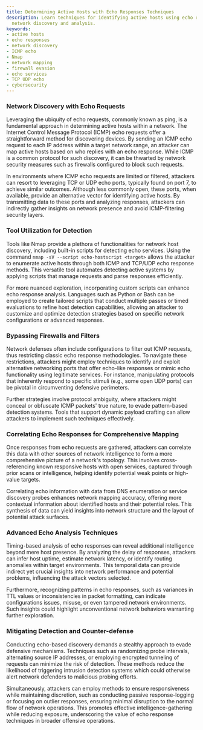 ```yaml
---
title: Determining Active Hosts with Echo Responses Techniques
description: Learn techniques for identifying active hosts using echo responses in
  network discovery and analysis.
keywords:
- active hosts
- echo responses
- network discovery
- ICMP echo
- Nmap
- network mapping
- firewall evasion
- echo services
- TCP UDP echo
- cybersecurity
---
```


### Network Discovery with Echo Requests

Leveraging the ubiquity of echo requests, commonly known as ping, is a fundamental approach in determining active hosts within a network. The Internet Control Message Protocol (ICMP) echo requests offer a straightforward method for discovering devices. By sending an ICMP echo request to each IP address within a target network range, an attacker can map active hosts based on who replies with an echo response. While ICMP is a common protocol for such discovery, it can be thwarted by network security measures such as firewalls configured to block such requests.

In environments where ICMP echo requests are limited or filtered, attackers can resort to leveraging TCP or UDP echo ports, typically found on port 7, to achieve similar outcomes. Although less commonly open, these ports, when available, provide an alternative vector for identifying active hosts. By transmitting data to these ports and analyzing responses, attackers can indirectly gather insights on network presence and avoid ICMP-filtering security layers. 

### Tool Utilization for Detection

Tools like Nmap provide a plethora of functionalities for network host discovery, including built-in scripts for detecting echo services. Using the command `nmap -sV --script echo-hostscript <target>` allows the attacker to enumerate active hosts through both ICMP and TCP/UDP echo response methods. This versatile tool automates detecting active systems by applying scripts that manage requests and parse responses efficiently.

For more nuanced exploration, incorporating custom scripts can enhance echo response analysis. Languages such as Python or Bash can be employed to create tailored scripts that conduct multiple passes or timed evaluations to refine host detection capabilities, allowing an attacker to customize and optimize detection strategies based on specific network configurations or advanced responses.

### Bypassing Firewalls and Filters

Network defenses often include configurations to filter out ICMP requests, thus restricting classic echo response methodologies. To navigate these restrictions, attackers might employ techniques to identify and exploit alternative networking ports that offer echo-like responses or mimic echo functionality using legitimate services. For instance, manipulating protocols that inherently respond to specific stimuli (e.g., some open UDP ports) can be pivotal in circumventing defensive perimeters.

Further strategies involve protocol ambiguity, where attackers might conceal or obfuscate ICMP packets' true nature, to evade pattern-based detection systems. Tools that support dynamic payload crafting can allow attackers to implement such techniques effectively.

### Correlating Echo Responses for Comprehensive Mapping

Once responses from echo requests are gathered, attackers can correlate this data with other sources of network intelligence to form a more comprehensive picture of a network's topology. This involves cross-referencing known responsive hosts with open services, captured through prior scans or intelligence, helping identify potential weak points or high-value targets.

Correlating echo information with data from DNS enumeration or service discovery probes enhances network mapping accuracy, offering more contextual information about identified hosts and their potential roles. This synthesis of data can yield insights into network structure and the layout of potential attack surfaces.

### Advanced Echo Analysis Techniques

Timing-based analysis of echo responses can reveal additional intelligence beyond mere host presence. By analyzing the delay of responses, attackers can infer host uptime, estimate network latency, or identify routing anomalies within target environments. This temporal data can provide indirect yet crucial insights into network performance and potential problems, influencing the attack vectors selected.

Furthermore, recognizing patterns in echo responses, such as variances in TTL values or inconsistencies in packet formatting, can indicate configurations issues, misuse, or even tampered network environments. Such insights could highlight unconventional network behaviors warranting further exploration.

### Mitigating Detection and Counter-defense

Conducting echo-based discovery demands a stealthy approach to evade defensive mechanisms. Techniques such as randomizing probe intervals, alternating source IP addresses, or employing encrypted tunneling of requests can minimize the risk of detection. These methods reduce the likelihood of triggering intrusion detection systems which could otherwise alert network defenders to malicious probing efforts.

Simultaneously, attackers can employ methods to ensure responsiveness while maintaining discretion, such as conducting passive response-logging or focusing on outlier responses, ensuring minimal disruption to the normal flow of network operations. This promotes effective intelligence-gathering while reducing exposure, underscoring the value of echo response techniques in broader offensive operations.
